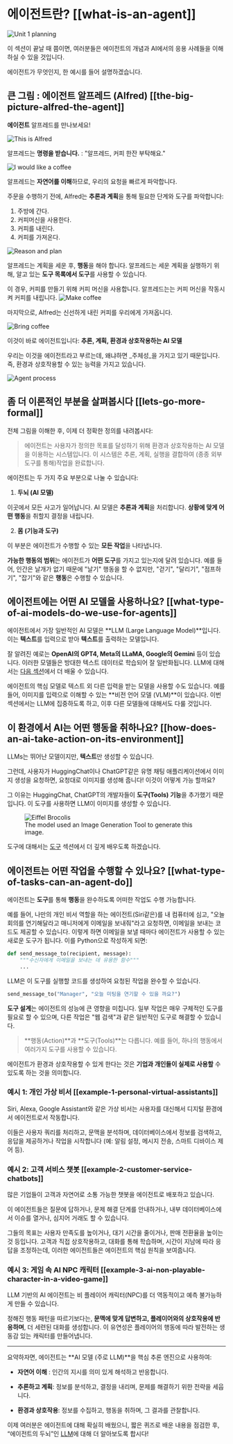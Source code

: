 # 에이전트란? [[what-is-an-agent]]

<img src="https://huggingface.co/datasets/agents-course/course-images/resolve/main/en/unit1/whiteboard-no-check.jpg" alt="Unit 1 planning"/>

이 섹션이 끝날 때 쯤이면, 여러분들은 에이전트의 개념과 AI에서의 응용 사례들을 이해하실 수 있을 것입니다.

에이전트가 무엇인지, 한 예시를 들어 설명하겠습니다.

## 큰 그림 : 에이전트 알프레드 (Alfred) [[the-big-picture-alfred-the-agent]]

**에이전트** 알프레드를 만나보세요! 

<img src="https://huggingface.co/datasets/agents-course/course-images/resolve/main/en/unit1/this-is-alfred.jpg" alt="This is Alfred"/>

알프레드는 **명령을 받습니다.** : "알프레드, 커피 한잔 부탁해요."

<img src="https://huggingface.co/datasets/agents-course/course-images/resolve/main/en/unit1/coffee-please.jpg" alt="I would like a coffee"/>

알프레드는 **자연어를 이해**하므로, 우리의 요청을 빠르게 파악합니다.

주문을 수행하기 전에, Alfred는 **추론과 계획**을 통해 필요한 단계와 도구를 파악합니다:

1. 주방에 간다. 
2. 커피머신을 사용한다.
3. 커피를 내린다.
4. 커피를 가져온다.

<img src="https://huggingface.co/datasets/agents-course/course-images/resolve/main/en/unit1/reason-and-plan.jpg" alt="Reason and plan"/>

알프레드는 계획을 세운 후, **행동**을 해야 합니다. 알프레드는 세운 계획을 실행하기 위해, 알고 있는 **도구 목록에서 도구**를 사용할 수 있습니다.

이 경우, 커피를 만들기 위해 커피 머신을 사용합니다. 알프레드는는 커피 머신을 작동시켜 커피를 내립니다.
<img src="https://huggingface.co/datasets/agents-course/course-images/resolve/main/en/unit1/make-coffee.jpg" alt="Make coffee"/>

마지막으로, Alfred는 신선하게 내린 커피를 우리에게 가져옵니다.

<img src="https://huggingface.co/datasets/agents-course/course-images/resolve/main/en/unit1/bring-coffee.jpg" alt="Bring coffee"/>

이것이 바로 에이전트입니다: **추론, 계획, 환경과 상호작용하는 AI 모델**

우리는 이것을 에이전트라고 부르는데, 왜냐하면 _주체성_을 가지고 있기 때문입니다. 즉, 환경과 상호작용할 수 있는 능력을 가지고 있습니다.

<img src="https://huggingface.co/datasets/agents-course/course-images/resolve/main/en/unit1/process.jpg" alt="Agent process"/>

## 좀 더 이론적인 부분을 살펴봅시다 [[lets-go-more-formal]]

전체 그림을 이해한 후, 이제 더 정확한 정의를 내려봅시다:

> 에이전트는 사용자가 정의한 목표를 달성하기 위해 환경과 상호작용하는 AI 모델을 이용하는 시스템입니다. 이 시스템은 추론, 계획, 실행을 결합하여 (종종 외부 도구를 통해)작업을 완료합니다.

에이전트는 두 가지 주요 부분으로 나눌 수 있습니다:

1. **두뇌 (AI 모델)**

이곳에서 모든 사고가 일어납니다. AI 모델은 **추론과 계획**을 처리합니다.
**상황에 맞게 어떤 행동**을 취할지 결정을 내립니다.

2. **몸 (기능과 도구)**

이 부분은 에이전트가 수행할 수 있는 **모든 작업**을 나타냅니다.

**가능한 행동의 범위**는 에이전트가 **어떤 도구**를 가지고 있는지에 달려 있습니다. 예를 들어, 인간은 날개가 없기 때문에 "날기" 행동을 할 수 없지만, "걷기", "달리기", "점프하기", "잡기"와 같은 **행동**은 수행할 수 있습니다.

## 에이전트에는 어떤 AI 모델을 사용하나요? [[what-type-of-ai-models-do-we-use-for-agents]]

에이전트에서 가장 일반적인 AI 모델은 **LLM (Large Language Model)**입니다. 이는 **텍스트**를 입력으로 받아 **텍스트**를 출력하는 모델입니다.

잘 알려진 예로는 **OpenAI의 GPT4, Meta의 LLaMA, Google의 Gemini** 등이 있습니다. 이러한 모델들은 방대한 텍스트 데이터로 학습되어 잘 일반화됩니다. LLM에 대해서는 [다음 섹션](what-are-llms)에서 더 배울 수 있습니다.

<Tip>
에이전트의 핵심 모델로 텍스트 외 다른 입력을 받는 모델을 사용할 수도 있습니다. 예를 들어, 이미지를 입력으로 이해할 수 있는 **비전 언어 모델 (VLM)**이 있습니다. 이번 섹션에서는 LLM에 집중하도록 하고, 이후 다른 모델들에 대해서도 다룰 것입니다. 
</Tip>

## 이 환경에서 AI는 어떤 행동을 취하나요? [[how-does-an-ai-take-action-on-its-environment]]

LLMs는 뛰어난 모델이지만, **텍스트**만 생성할 수 있습니다. 

그런데, 사용자가 HuggingChat이나 ChatGPT같은 유명 채팅 애플리케이션에서 이미지 생성을 요청하면, 요청대로 이미지를 생성해 줍니다! 이것이 어떻게 가능 할까요?

그 이유는 HuggingChat, ChatGPT의 개발자들이 **도구(Tools) 기능**을 추가했기 때문입니다. 이 도구를 사용하면 LLM이 이미지를 생성할 수 있습니다.

<figure>
<img src="https://huggingface.co/datasets/agents-course/course-images/resolve/main/en/unit1/eiffel_brocolis.jpg" alt="Eiffel Brocolis"/>
<figcaption>The model used an Image Generation Tool to generate this image.
</figcaption>
</figure>

도구에 대해서는 [도구](tools) 섹션에서 더 깊게 배우도록 하겠습니다.

## 에이전트는 어떤 작업을 수행할 수 있나요? [[what-type-of-tasks-can-an-agent-do]]

에이전트는 **도구**를 통해 **행동**을 완수하도록 어떠한 작업도 수행 가능합니다. 

예를 들어, 나만의 개인 비서 역할을 하는 에이전트(Siri같은)를 내 컴퓨터에 심고, "오늘 회의를 연기해달라고 매니저에게 이메일을 보내줘"라고 요청하면, 이메일을 보내는 코드도 제공할 수 있습니다. 이렇게 하면 이메일을 보낼 때마다 에이전트가 사용할 수 있는 새로운 도구가 됩니다. 이를 Python으로 작성하게 되면:

```python
def send_message_to(recipient, message):
    """수신자에게 이메일을 보내는 데 유용한 함수"""
    ...
```

LLM은 이 도구를 실행할 코드를 생성하여 요청된 작업을 완수할 수 있습니다.

```python
send_message_to("Manager", "오늘 미팅을 연기할 수 있을 까요?")
```

**도구 설계**는 에이전트의 성능에 큰 영향을 미칩니다. 일부 작업은 매우 구체적인 도구를 필요로 할 수 있으며, 다른 작업은 "웹 검색"과 같은 일반적인 도구로 해결할 수 있습니다.

> **행동(Action)**과 **도구(Tools)**는 다릅니다. 예를 들어, 하나의 행동에서 여러가지 도구를 사용할 수 있습니다.

에이전트가 환경과 상호작용할 수 있게 한다는 것은 **기업과 개인들이 실제로 사용할** 수 있도록 하는 것을 의미합니다.

### 예시 1: 개인 가상 비서 [[example-1-personal-virtual-assistants]]

Siri, Alexa, Google Assistant와 같은 가상 비서는 사용자를 대신해서 디지털 환경에서 에이전트로서 작동합니다.

이들은 사용자 쿼리를 처리하고, 문맥을 분석하며, 데이터베이스에서 정보를 검색하고, 응답을 제공하거나 작업을 시작합니다 (예: 알림 설정, 메시지 전송, 스마트 디바이스 제어 등).

### 예시 2: 고객 서비스 챗봇 [[example-2-customer-service-chatbots]]

많은 기업들이 고객과 자연어로 소통 가능한 챗봇을 에이전트로 배포하고 있습니다.

이 에이전트들은 질문에 답하거나, 문제 해결 단계를 안내하거나, 내부 데이터베이스에서 이슈를 열거나, 심지어 거래도 할 수 있습니다.

그들의 목표는 사용자 만족도를 높이거나, 대기 시간을 줄이거나, 판매 전환율을 높이는 것 등입니다. 고객과 직접 상호작용하고, 대화를 통해 학습하며, 시간이 지남에 따라 응답을 조정하는데, 이러한 에이전트들은 에이전트의 핵심 원칙을 보여줍니다.

### 예시 3: 게임 속 AI NPC 캐릭터 [[example-3-ai-non-playable-character-in-a-video-game]]

LLM 기반의 AI 에이전트는 비 플레이어 캐릭터(NPC)를 더 역동적이고 예측 불가능하게 만들 수 있습니다.

정해진 행동 패턴을 따르기보다는, **문맥에 맞게 답변하고, 플레이어와의 상호작용에 반응하며**, 더 세련된 대화를 생성합니다. 이 유연성은 플레이어의 행동에 따라 발전하는 생동감 있는 캐릭터를 만들어냅니다.

---

요약하자면, 에이전트는 **AI 모델 (주로 LLM)**을 핵심 추론 엔진으로 사용하여:

- **자연어 이해** : 인간의 지시를 의미 있게 해석하고 반응합니다.

- **추론하고 계획**: 정보를 분석하고, 결정을 내리며, 문제를 해결하기 위한 전략을 세웁니다.

- **환경과 상호작용**: 정보를 수집하고, 행동을 취하며, 그 결과를 관찰합니다.


이제 여러분은 에이전트에 대해 확실히 배웠으니, 짧은 퀴즈로 배운 내용을 점검한 후, “에이전트의 두뇌”인 [LLM](what-are-llms)에 대해 더 알아보도록 합시다!